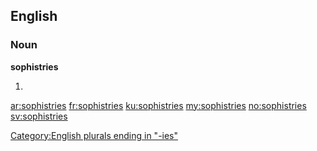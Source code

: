 ==English==

===Noun===
'''sophistries'''

# {{plural of|sophistry}}

[[Category:English plurals ending in "-ies"]]

[[ar:sophistries]]
[[fr:sophistries]]
[[ku:sophistries]]
[[my:sophistries]]
[[no:sophistries]]
[[sv:sophistries]]